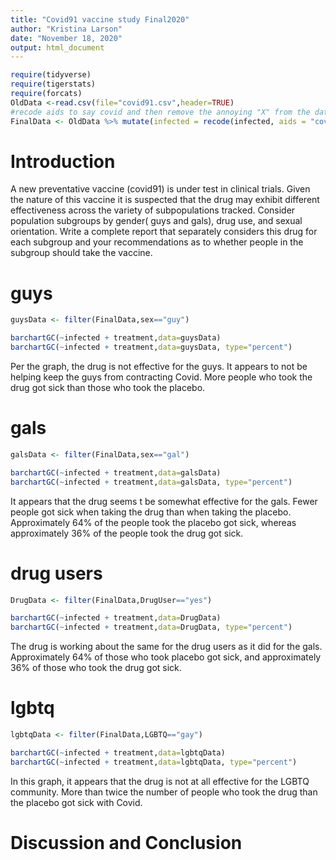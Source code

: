 ```yaml
---
title: "Covid91 vaccine study Final2020"
author: "Kristina Larson"
date: "November 18, 2020"
output: html_document
---
```


```r
require(tidyverse)
require(tigerstats)
require(forcats)
OldData <-read.csv(file="covid91.csv",header=TRUE)
#recode aids to say covid and then remove the annoying "X" from the dataframe
FinalData <- OldData %>% mutate(infected = recode(infected, aids = "covid", none = "OK" )) %>% select(-one_of("X"))
```

# Introduction

<!--In this section you explain what you are trying to show.  Where did the data come from?  What is the research or other question you are trying to answer?.  If you skimp in this section expect to be marked down in your grade. Paint a picture of the project a couple of paragraphs is expected!-->

A new  preventative vaccine (covid91) is under test in clinical trials. Given the nature of this vaccine it is suspected that the drug may exhibit different effectiveness across the variety of subpopulations tracked. Consider population subgroups by gender( guys and gals), drug use, and sexual orientation. Write a complete report that separately considers this drug for each subgroup and your recommendations as to whether people in the subgroup should take the vaccine.

# guys
```r
guysData <- filter(FinalData,sex=="guy")
```
```r
barchartGC(~infected + treatment,data=guysData)
barchartGC(~infected + treatment,data=guysData, type="percent")

```
  
Per the graph, the drug is not effective for the guys. It appears to not be helping keep the guys from contracting Covid. More people who took the drug got sick than those who took the placebo.  

<!--Decide on your methods:  use "variable analysis" or other appropriate descriptors.  Make sure to choose at least one graphical method and at least one numerical method. Discuss what data manipulations may be needed for example subsetting or other binning procedures and what sort of graphical displays and inferential tools will be used!-->

# gals
```r
galsData <- filter(FinalData,sex=="gal")
```
```r
barchartGC(~infected + treatment,data=galsData)
barchartGC(~infected + treatment,data=galsData, type="percent")

```
  
It appears that the drug seems t be somewhat effective for the gals. Fewer people got sick when taking the drug than when taking the placebo. Approximately 64% of the people took the placebo got sick, whereas approximately 36% of the people took the drug got sick. 
<!--Divide this section into two sub-sections:  One for your descriptive  results and one for your inferential results.!-->

# drug users
```r
DrugData <- filter(FinalData,DrugUser=="yes")
```

```r
barchartGC(~infected + treatment,data=DrugData)
barchartGC(~infected + treatment,data=DrugData, type="percent")
```

The drug is working about the same for the drug users as it did for the gals. Approximately 64% of those who took placebo got sick, and approximately 36% of those who took the drug got sick. 

# lgbtq
```r
lgbtqData <- filter(FinalData,LGBTQ=="gay")
```
```r
barchartGC(~infected + treatment,data=lgbtqData)
barchartGC(~infected + treatment,data=lgbtqData, type="percent")

```
  
In this graph, it appears that the drug is not at all effective for the LGBTQ community. More than twice the number of people who took the drug than the placebo got sick with Covid.  

# Discussion and Conclusion

<!--Discussion and conclusion here.  If you found a relationship be sure to consider whether the relationship occurs because one of the variavbles causes the other, or whether they perhasps are related for some other reason.  Watch the chapter 6 videos from the GeorgeTown videos collection.!-->
